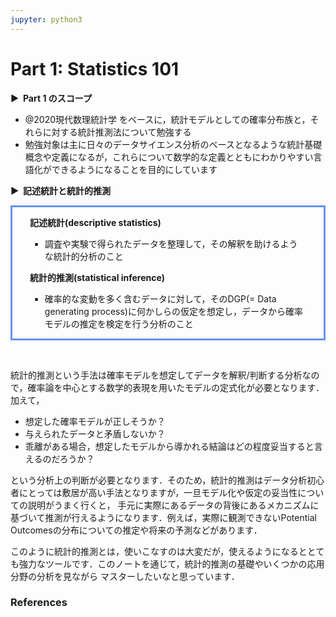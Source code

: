 ```yaml
---
jupyter: python3
---
```


# <strong>Part 1: Statistics 101</strong> {.unnumbered}

<strong > &#9654;&nbsp; Part 1 のスコープ</strong>

- @2020現代数理統計学 をベースに，統計モデルとしての確率分布族と，それらに対する統計推測法について勉強する
- 勉強対象は主に日々のデータサイエンス分析のベースとなるような統計基礎概念や定義になるが，これらについて数学的な定義とともにわかりやすい言語化ができるようになることを目的にしています

<strong > &#9654;&nbsp; 記述統計と統計的推測</strong>

<div style='padding-left: 2em; padding-right: 2em; border-radius: 0em; border-style:solid; border-color:#6495ED;'>
<strong > 記述統計(descriptive statistics)</strong>


- 調査や実験で得られたデータを整理して，その解釈を助けるような統計的分析のこと

<strong >統計的推測(statistical inference)</strong>

- 確率的な変動を多く含むデータに対して，そのDGP(= Data generating process)に何かしらの仮定を想定し，データから確率モデルの推定を検定を行う分析のこと

</div>


<br>

統計的推測という手法は確率モデルを想定してデータを解釈/判断する分析なので，確率論を中心とする数学的表現を用いたモデルの定式化が必要となります．加えて，

- 想定した確率モデルが正しそうか？
- 与えられたデータと矛盾しないか？
- 乖離がある場合，想定したモデルから導かれる結論はどの程度妥当すると言えるのだろうか？

という分析上の判断が必要となります．そのため，統計的推測はデータ分析初心者にとっては敷居が高い手法となりますが，一旦モデル化や仮定の妥当性についての説明がうまく行くと，
手元に実際にあるデータの背後にあるメカニズムに基づいて推測が行えるようになります．例えば，実際に観測できないPotential Outcomesの分布についての推定や将来の予測などがあります．

このように統計的推測とは，使いこなすのは大変だが，使えるようになるととても強力なツールです．このノートを通じて，統計的推測の基礎やいくつかの応用分野の分析を見ながら
マスターしたいなと思っています．

### References

::: {#refs}
:::